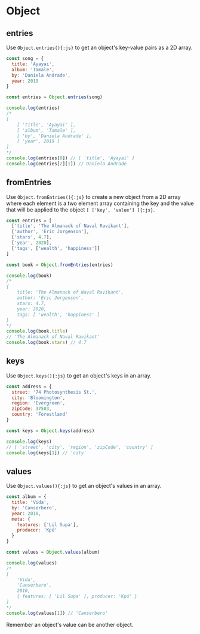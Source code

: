 # Object

## entries

Use `Object.entries(){:js}` to get an object's key-value pairs as a 2D array.

```js copy
const song = {
  title: 'Ayayai',
  album: 'Tamale',
  by: 'Daniela Andrade',
  year: 2019
}

const entries = Object.entries(song)

console.log(entries)
/* 
[ 
    [ 'title', 'Ayayai' ],
    [ 'album', 'Tamale' ],
    [ 'by', 'Daniela Andrade' ],
    [ 'year', 2019 ]
] 
*/
console.log(entries[0]) // [ 'title', 'Ayayai' ]
console.log(entries[2][1]) // Daniela Andrade
```

## fromEntries

Use `Object.fromEntries(){:js}` to create a new object from a 2D array where each element is a two element array containing the key and the value that will be applied to the object `[ ['key', 'value'] ]{:js}`.

```js copy
const entries = [
  ['title', 'The Almanack of Naval Ravikant'],
  ['author', 'Eric Jorgenson'],
  ['stars', 4.7],
  ['year', 2020],
  ['tags', ['wealth', 'happiness']]
]

const book = Object.fromEntries(entries)

console.log(book)
/*
{   
    title: 'The Almanack of Naval Ravikant',
    author: 'Eric Jorgenson',
    stars: 4.7,
    year: 2020,
    tags: [ 'wealth', 'happiness' ]
}
*/
console.log(book.title)
// 'The Almanack of Naval Ravikant'
console.log(book.stars) // 4.7
```

## keys

Use `Object.keys(){:js}` to get an object's keys in an array.

```js copy
const address = {
  street: '74 Photosynthesis St.',
  city: 'Bloomington',
  region: 'Evergreen',
  zipCode: 37583,
  country: 'Forestland'
}

const keys = Object.keys(address)

console.log(keys)
// [ 'street', 'city', 'region', 'zipCode', 'country' ]
console.log(keys[1]) // 'city'
```

## values

Use `Object.values(){:js}` to get an object's values in an array.

```js copy
const album = {
  title: 'Vida',
  by: 'Canserbero',
  year: 2010,
  meta: {
    features: ['Lil Supa'],
    producer: 'Kpú'
  }
}

const values = Object.values(album)

console.log(values)
/*
[
    'Vida',
    'Canserbero',
    2010,
    { features: [ 'Lil Supa' ], producer: 'Kpú' }
]
*/
console.log(values[1]) // 'Canserbero'
```

Remember an object's value can be another object.
